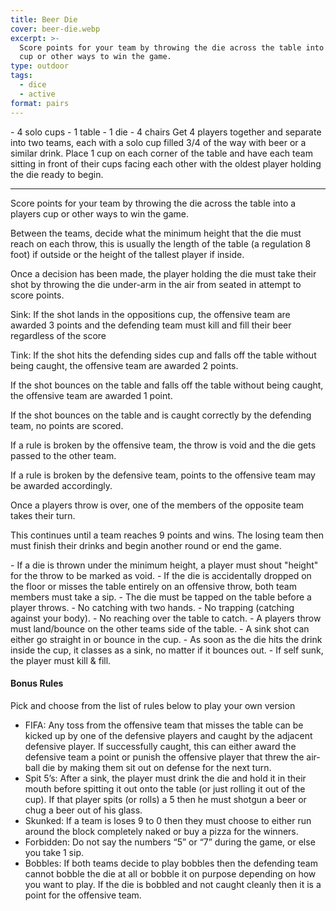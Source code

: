 ```yaml
---
title: Beer Die
cover: beer-die.webp
excerpt: >-
  Score points for your team by throwing the die across the table into a players
  cup or other ways to win the game.
type: outdoor
tags:
  - dice
  - active
format: pairs
---
```


<GameHero
  cover="/BeerGoggleGames/images/beer-die.webp"
  alt="Beer Die"
/>

<GameSection title="Equipment" icon="/BeerGoggleGames/images/liquor.webp">
-   4 solo cups
-   1 table
-   1 die
-   4 chairs
</GameSection>

<GameSection title="Setup" icon="/BeerGoggleGames/images/settings.webp">
Get 4 players together and separate into two teams, each with a solo cup filled 3/4 of the way with beer or a similar drink. Place 1 cup on each corner of the table and have each team sitting in front of their cups facing each other with the oldest player holding the die ready to begin.

* * *
</GameSection>

<GameSection title="Aim of the Game" icon="/BeerGoggleGames/images/target.webp">
<p>Score points for your team by throwing the die across the table into a players cup or other ways to win the game.</p>
</GameSection>

<GameSection title="How to Play" icon="/BeerGoggleGames/images/question.webp">
Between the teams, decide what the minimum height that the die must reach on each throw, this is usually the length of the table (a regulation 8 foot) if outside or the height of the tallest player if inside.

Once a decision has been made, the player holding the die must take their shot by throwing the die under-arm in the air from seated in attempt to score points.

Sink: If the shot lands in the oppositions cup, the offensive team are awarded 3 points and the defending team must kill and fill their beer regardless of the score

Tink: If the shot hits the defending sides cup and falls off the table without being caught, the offensive team are awarded 2 points.

If the shot bounces on the table and falls off the table without being caught, the offensive team are awarded 1 point.

If the shot bounces on the table and is caught correctly by the defending team, no points are scored.

If a rule is broken by the offensive team, the throw is void and the die gets passed to the other team.

If a rule is broken by the defensive team, points to the offensive team may be awarded accordingly.

Once a players throw is over, one of the members of the opposite team takes their turn.

This continues until a team reaches 9 points and wins. The losing team then must finish their drinks and begin another round or end the game.
</GameSection>

<GameSection title="Rules" icon="/BeerGoggleGames/images/rules.webp">
-   If a die is thrown under the minimum height, a player must shout "height" for the throw to be marked as void.
-   If the die is accidentally dropped on the floor or misses the table entirely on an offensive throw, both team members must take a sip.
-   The die must be tapped on the table before a player throws.
-   No catching with two hands.
-   No trapping (catching against your body).
-   No reaching over the table to catch.
-   A players throw must land/bounce on the other teams side of the table.
-   A sink shot can either go straight in or bounce in the cup.
-   As soon as the die hits the drink inside the cup, it classes as a sink, no matter if it bounces out.
-   If self sunk, the player must kill & fill.
</GameSection>

<GameSection title="Special Edition" icon="/BeerGoggleGames/images/special.webp">
<h4>Bonus Rules</h4>
Pick and choose from the list of rules below to play your own version

-   FIFA: Any toss from the offensive team that misses the table can be kicked up by one of the defensive players and caught by the adjacent defensive player. If successfully caught, this can either award the defensive team a point or punish the offensive player that threw the air-ball die by making them sit out on defense for the next turn.
-   Spit 5’s: After a sink, the player must drink the die and hold it in their mouth before spitting it out onto the table (or just rolling it out of the cup). If that player spits (or rolls) a 5 then he must shotgun a beer or chug a beer out of his glass.
-   Skunked: If a team is loses 9 to 0 then they must choose to either run around the block completely naked or buy a pizza for the winners.
-   Forbidden: Do not say the numbers “5” or “7” during the game, or else you take 1 sip.
-   Bobbles: If both teams decide to play bobbles then the defending team cannot bobble the die at all or bobble it on purpose depending on how you want to play. If the die is bobbled and not caught cleanly then it is a point for the offensive team.
</GameSection>

<ShareButtons title="Beer Die" />

<FeedbackCard>
</FeedbackCard>
